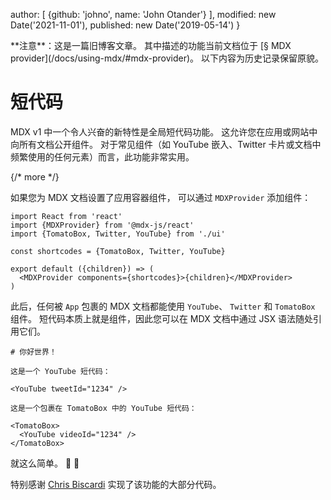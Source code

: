 
  author: [
    {github: 'johno', name: 'John Otander'}
  ],
  modified: new Date('2021-11-01'),
  published: new Date('2019-05-14')
}

<Note type="legacy">
  **注意**：这是一篇旧博客文章。
  其中描述的功能当前文档位于
  [§ MDX provider](/docs/using-mdx/#mdx-provider)。
  以下内容为历史记录保留原貌。
</Note>

# 短代码

MDX v1 中一个令人兴奋的新特性是全局短代码功能。
这允许您在应用或网站中向所有文档公开组件。
对于常见组件（如 YouTube 嵌入、Twitter 卡片或文档中频繁使用的任何元素）而言，此功能非常实用。

{/* more */}

如果您为 MDX 文档设置了应用容器组件，
可以通过 `MDXProvider` 添加组件：

```tsx path="src/App.js"
import React from 'react'
import {MDXProvider} from '@mdx-js/react'
import {TomatoBox, Twitter, YouTube} from './ui'

const shortcodes = {TomatoBox, Twitter, YouTube}

export default ({children}) => (
  <MDXProvider components={shortcodes}>{children}</MDXProvider>
)
```

此后，任何被 `App` 包裹的 MDX 文档都能使用 `YouTube`、
`Twitter` 和 `TomatoBox` 组件。
短代码本质上就是组件，因此您可以在 MDX 文档中通过 JSX 语法随处引用它们。

```mdx path="example.mdx"
# 你好世界！

这是一个 YouTube 短代码：

<YouTube tweetId="1234" />

这是一个包裹在 TomatoBox 中的 YouTube 短代码：

<TomatoBox>
  <YouTube videoId="1234" />
</TomatoBox>
```

就这么简单。
🎉 🚀

特别感谢 [Chris Biscardi](https://christopherbiscardi.com) 
实现了该功能的大部分代码。